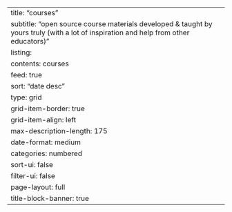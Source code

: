 ---
title: "courses"
subtitle: "open source course materials developed & taught by yours truly (with a lot of inspiration and help from other educators)" 
listing:
  contents: courses
  feed: true
  sort: "date desc"
  type: grid
  grid-item-border: true
  grid-item-align: left
  max-description-length: 175
  date-format: medium
  categories: numbered
  sort-ui: false
  filter-ui: false
page-layout: full
title-block-banner: true
---
